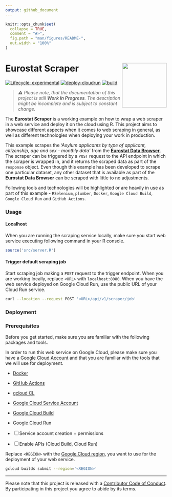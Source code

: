 ```yaml
---
output: github_document
---
```


<!-- README.md is generated from README.Rmd. Please edit that file -->

```r
knitr::opts_chunk$set(
  collapse = TRUE,
  comment = "#>",
  fig.path = "man/figures/README-",
  out.width = "100%"
)
```

# Eurostat Scraper <img src="man/figures/logo.png" align="right" height="139"/>

<!-- badges: start -->

[![Lifecycle: experimental](https://lifecycle.r-lib.org/articles/figures/lifecycle-experimental.svg)](https://lifecycle.r-lib.org/articles/stages.html#experimental) [![deploy-cloudrun](https://github.com/data-for-good-concepts/eurostat-scraper/actions/workflows/deploy-cloudrun.yaml/badge.svg)](https://github.com/data-for-good-concepts/eurostat-scraper/actions/workflows/deploy-cloudrun.yaml)
[![build](https://github.com/data-for-good-concepts/eurostat-scraper/actions/workflows/dry-run-docker-build.yaml/badge.svg)](https://github.com/data-for-good-concepts/eurostat-scraper/actions/workflows/dry-run-docker-build.yaml)

<!-- badges: end -->

> _⚠️ Please note, that the documentation of this project is still 
**Work In Progress**. The description might be incomplete and is subject to 
constant change._  

The **Eurostat Scraper** is a working example on how to wrap a web scraper in a 
web service and deploy it on the cloud using R. This project aims to showcase 
different aspects when it comes to web scraping in general, as well as different
technologies when deploying your work in production.

This example scrapes the _'Asylum applicants by type of applicant, citizenship, age and sex - monthly data'_ from the [**Eurostat Data Browser**](https://ec.europa.eu/eurostat/databrowser/view/MIGR_ASYAPPCTZM/default/table?lang=en). 
The scraper can be triggered by a `POST` request to the API endpoint in which 
the scraper is wrapped in, and it returns the scraped data as part of the 
`response` object. Even though this example has been developed to scrape one 
particular dataset, any other dataset that is available as part of the
**Eurostat Data Browser** can be scraped with little to no adjustments.

Following tools and technologies will be highlighted or are heavily in use as 
part of this example - `RSelenium`, `plumber`, `Docker`, `Google Cloud Build`, 
`Google Cloud Run` and `GitHub Actions`.

### Usage

#### Localhost

When you are running the scraping service locally, make sure you start web 
service executing following command in your R console.

```r
source('src/server.R')
```

#### Trigger default scraping job

Start scraping job making a `POST` request to the trigger endpoint. When you are
working locally, replace `<URL>` with `localhost:8080`. When you have the web 
service deployed on Google Cloud Run, use the public URL of your Cloud Run 
service.

```bash
curl --location --request POST '<URL>/api/v1/scraper/job'
```

### Deployment

### Prerequisites

Before you get started, make sure you are familiar with the following packages 
and tools.

In order to run this web service on Google Cloud, please make sure you have a
[Google Cloud Account](https://cloud.google.com/) and that you are familiar with 
the tools that we will use for deployment.

- [Docker](https://docker-curriculum.com/)  
- [GitHub Actions](https://github.blog/2022-06-03-a-beginners-guide-to-ci-cd-and-automation-on-github/)
- [gcloud CL](https://cloud.google.com/sdk/gcloud)  
- [Google Cloud Service Account](https://cloud.google.com/iam/docs/service-accounts)  
- [Google Cloud Build](https://cloud.google.com/build/docs/overview#:~:text=Cloud%20Build%20is%20a%20service,Docker%20containers%20or%20Java%20archives.)  
- [Google Cloud Run](https://cloud.google.com/run/docs/overview/what-is-cloud-run) 

- [ ] Service account creation + permissions
- [ ] Enable APIs (Cloud Build, Cloud Run)

Replace `<REGION>` with the [Google Cloud region](https://cloud.google.com/compute/docs/regions-zones), you want to use 
for the deployment of your web service.

```bash
gcloud builds submit --region='<REGION>'
```

---
Please note that this project is released with a [Contributor Code of Conduct](CODE_OF_CONDUCT.md).
By participating in this project you agree to abide by its terms.
